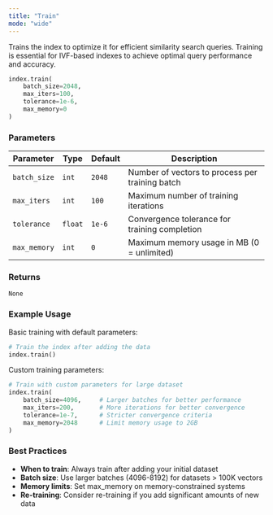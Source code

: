 ```yaml
---
title: "Train"
mode: "wide"
---
```


Trains the index to optimize it for efficient similarity search queries. Training is essential for IVF-based indexes to achieve optimal query performance and accuracy.

```python
index.train(
    batch_size=2048,
    max_iters=100,
    tolerance=1e-6,
    max_memory=0
)
```

### Parameters
| Parameter | Type | Default | Description |
|-----------|------|---------|-------------|
| `batch_size` | `int` | `2048` | Number of vectors to process per training batch |
| `max_iters` | `int` | `100` | Maximum number of training iterations |
| `tolerance` | `float` | `1e-6` | Convergence tolerance for training completion |
| `max_memory` | `int` | `0` | Maximum memory usage in MB (0 = unlimited) |

### Returns
`None`

### Example Usage

Basic training with default parameters:

```python
# Train the index after adding the data
index.train()
```

Custom training parameters:

```python
# Train with custom parameters for large dataset
index.train(
    batch_size=4096,     # Larger batches for better performance
    max_iters=200,       # More iterations for better convergence
    tolerance=1e-7,      # Stricter convergence criteria
    max_memory=2048      # Limit memory usage to 2GB
)
```

### Best Practices
- **When to train**: Always train after adding your initial dataset
- **Batch size**: Use larger batches (4096-8192) for datasets > 100K vectors
- **Memory limits**: Set max_memory on memory-constrained systems
- **Re-training**: Consider re-training if you add significant amounts of new data
